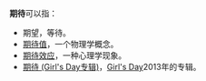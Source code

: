 '''期待'''可以指：
*期望，等待。
*[[期待值|期待值]]，一个物理学概念。
*[[期待效应|期待效应]]，一种心理学现象。
*[[期待_(Girl's_Day专辑)|期待 (Girl's Day专辑)]]，[[Girl's_Day|Girl's Day]]2013年的专辑。

{{消歧义|Q|Cat=二字消歧义}}